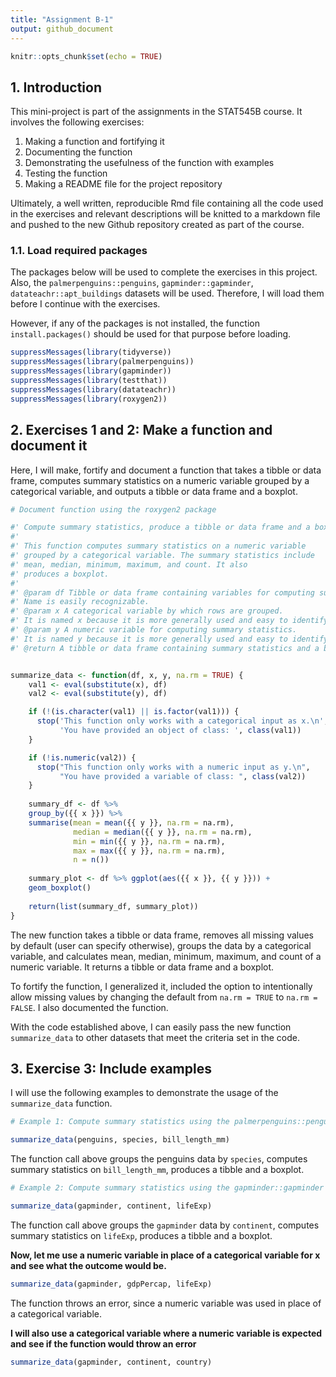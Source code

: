 ```yaml
---
title: "Assignment B-1"
output: github_document
---
```


```r
knitr::opts_chunk$set(echo = TRUE)
```


## 1. Introduction

This mini-project is part of the assignments in the STAT545B course. It involves the following exercises:

1. Making a function and fortifying it 
2. Documenting the function 
3. Demonstrating the usefulness of the function with examples
4. Testing the function
5. Making a README file for the project repository

Ultimately, a well written, reproducible Rmd file containing all the code used in the exercises and relevant descriptions will be knitted to a markdown file and pushed to the new Github repository created as part of the course.


### 1.1. Load required packages

The packages below will be used to complete the exercises in this project. Also, the
`palmerpenguins::penguins`, `gapminder::gapminder`, `datateachr::apt_buildings` datasets will be used. Therefore, I will load them before I continue with the exercises. 

However, if any of the packages is not installed, the function `install.packages()` should be used for that purpose before loading.

```r
suppressMessages(library(tidyverse))
suppressMessages(library(palmerpenguins))
suppressMessages(library(gapminder))
suppressMessages(library(testthat))
suppressMessages(library(datateachr))
suppressMessages(library(roxygen2))
```


## 2. Exercises 1 and 2: Make a function and document it

Here, I will make, fortify and document a function that takes a tibble or data frame, computes summary statistics on a numeric variable grouped by a categorical variable, and outputs a tibble or data frame and a boxplot.

```r
# Document function using the roxygen2 package

#' Compute summary statistics, produce a tibble or data frame and a boxplot
#' 
#' This function computes summary statistics on a numeric variable 
#' grouped by a categorical variable. The summary statistics include 
#' mean, median, minimum, maximum, and count. It also 
#' produces a boxplot.
#' 
#' @param df Tibble or data frame containing variables for computing summary statistics. 
#' Name is easily recognizable.
#' @param x A categorical variable by which rows are grouped. 
#' It is named x because it is more generally used and easy to identify.
#' @param y A numeric variable for computing summary statistics. 
#' It is named y because it is more generally used and easy to identify.
#' @return A tibble or data frame containing summary statistics and a boxplot.


summarize_data <- function(df, x, y, na.rm = TRUE) {
    val1 <- eval(substitute(x), df)
    val2 <- eval(substitute(y), df)

    if (!(is.character(val1) || is.factor(val1))) {
      stop('This function only works with a categorical input as x.\n',
           'You have provided an object of class: ', class(val1))
    }

    if (!is.numeric(val2)) {
      stop("This function only works with a numeric input as y.\n",
           "You have provided a variable of class: ", class(val2))
    }
  
    summary_df <- df %>%
    group_by({{ x }}) %>%
    summarise(mean = mean({{ y }}, na.rm = na.rm),
              median = median({{ y }}, na.rm = na.rm),
              min = min({{ y }}, na.rm = na.rm),
              max = max({{ y }}, na.rm = na.rm),
              n = n())
  
    summary_plot <- df %>% ggplot(aes({{ x }}, {{ y }})) +
    geom_boxplot()
  
    return(list(summary_df, summary_plot))
}

```

The new function takes a tibble or data frame, removes all missing values by default (user can specify otherwise), groups the data by a categorical variable, and calculates mean, median, minimum, maximum, and count of a numeric variable. It returns a tibble or data frame and a boxplot.

To fortify the function, I generalized it, included the option to intentionally allow missing values by changing the default from `na.rm = TRUE` to `na.rm = FALSE`. I also documented the function.

With the code established above, I can easily pass the new function `summarize_data` to other datasets that meet the criteria set in the code.


## 3. Exercise 3: Include examples

I will use the following examples to demonstrate the usage of the `summarize_data` function.

```r
# Example 1: Compute summary statistics using the palmerpenguins::penguins data

summarize_data(penguins, species, bill_length_mm)

```

The function call above groups the penguins data by `species`, computes summary statistics on `bill_length_mm`, produces a tibble and a boxplot.



```r
# Example 2: Compute summary statistics using the gapminder::gapminder data

summarize_data(gapminder, continent, lifeExp)
```

The function call above groups the `gapminder` data by `continent`, computes summary statistics on `lifeExp`, produces a tibble and a boxplot.



**Now, let me use a numeric variable in place of a categorical variable for x and see what the outcome would be.**

```r

summarize_data(gapminder, gdpPercap, lifeExp)
```

The function throws an error, since a numeric variable was used in place of a categorical variable.


**I will also use a categorical variable where a numeric variable is expected and see if the function would throw an error**

```r
summarize_data(gapminder, continent, country)
```
